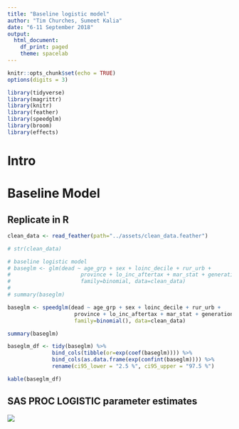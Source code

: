 ```yaml
---
title: "Baseline logistic model"
author: "Tim Churches, Sumeet Kalia"
date: "6-11 September 2018"
output:
  html_document:
    df_print: paged
    theme: spacelab
---
```


```r
knitr::opts_chunk$set(echo = TRUE)
options(digits = 3)

library(tidyverse)
library(magrittr)
library(knitr)
library(feather)
library(speedglm)
library(broom)
library(effects)
```

# Intro

# Baseline Model


## Replicate in R

```r

clean_data <- read_feather(path="../assets/clean_data.feather")

# str(clean_data)

# baseline logistic model
# baseglm <- glm(dead ~ age_grp + sex + loinc_decile + rur_urb +
#                      province + lo_inc_aftertax + mar_stat + generation, 
#                      family=binomial, data=clean_data)
# 
# summary(baseglm)

baseglm <- speedglm(dead ~ age_grp + sex + loinc_decile + rur_urb +
                     province + lo_inc_aftertax + mar_stat + generation, 
                     family=binomial(), data=clean_data)

summary(baseglm)
```

```r

baseglm_df <- tidy(baseglm) %>%
              bind_cols(tibble(or=exp(coef(baseglm)))) %>%
              bind_cols(as.data.frame(exp(confint(baseglm)))) %>%
              rename(ci95_lower = "2.5 %", ci95_upper = "97.5 %")

kable(baseglm_df)
```

## SAS PROC LOGISTIC parameter estimates

![](../assets/Sumeet/PROC_LOGISTIC_baseline_model.png)

